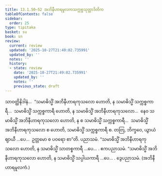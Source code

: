 ```yaml
---
title: 13.1.50–52 အဘိနီဟာရမူလကသက္ကစ္စသုတ္တာဒိတိက
tableOfContents: false
sidebar:
  order: 25
type: tipitaka
basket: su
book: sn
review:
  current: review
  updated: '2025-10-27T21:49:02.735991'
  updated_by: ''
  notes: ''
  history:
  - state: review
    date: '2025-10-27T21:49:02.735991'
    updated_by: ''
    notes: ''
    previous_state: draft
---
```



<ReviewStatus review={frontmatter.review} showDetails={true} />

<HypothesisAnnotation frontmatter={frontmatter} />

<DynamicBreadcrumb />

<Division number="711" book="sn" e="ch" v="18" p="389">

<Paragraph number="1338" book="sn">
သာဝတ္ထိနိဒါနံ…  “သမာဓိသ္မိံ အဘိနီဟာရကုသလော ဟောတိ, န သမာဓိသ္မိံ သက္ကစ္စကာရီ…  သမာဓိသ္မိံ သက္ကစ္စကာရီ ဟောတိ, န သမာဓိသ္မိံ အဘိနီဟာရကုသလော…  နေဝ သမာဓိသ္မိံ အဘိနီဟာရကုသလော ဟောတိ, န စ သမာဓိသ္မိံ သက္ကစ္စကာရီ…  သမာဓိသ္မိံ အဘိနီဟာရကုသလော စ ဟောတိ, သမာဓိသ္မိံ သက္ကစ္စကာရီ စ. တတြ, ဘိက္ခဝေ, ယွာယံ ဈာယီ …ပေ…  ဥတ္တမော စ ပဝရော စာ”တိ.

</Paragraph>
</Division>

<Paragraph number="1339" type="center" book="sn">
ပညာသမံ.


</Paragraph>

<Division number="712" book="sn" e="ch" v="18" p="389">

<Paragraph number="1340" book="sn">
“သမာဓိသ္မိံ အဘိနီဟာရကုသလော ဟောတိ, န သမာဓိသ္မိံ သာတစ္စကာရီ …ပေ… .

</Paragraph>
</Division>

<Paragraph number="1341" type="center" book="sn">
ဧကပညာသမံ.


</Paragraph>

<Division number="713" book="sn" e="ch" v="18" p="389">

<Paragraph number="1342" book="sn">
“သမာဓိသ္မိံ အဘိနီဟာရကုသလော ဟောတိ, န သမာဓိသ္မိံ သပ္ပါယကာရီ …ပေ… .

</Paragraph>
</Division>

<Paragraph number="1343" type="center" book="sn">
ဒွေပညာသမံ.



</Paragraph>

<Paragraph number="1344" type="center" book="sn">
(အဘိနီဟာရမူလကံ.)
</Paragraph>